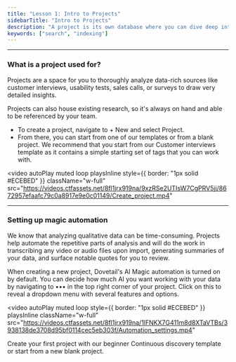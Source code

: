 ```yaml
---
title: "Lesson 1: Intro to Projects"
sidebarTitle: "Intro to Projects"
description: "A project is its own database where you can dive deep into a specific topic or area of interest and transform your data into insights. In this lesson, you will learn how to create a project, what you can use projects for as well as setting up automation for transcribing, summarizing, and analyzing data in your first project."
keywords: ["search", "indexing"]
---
```


---

### What is a project used for?

Projects are a space for you to thoroughly analyze data-rich sources like customer interviews, usability tests, sales calls, or surveys to draw very detailed insights.

Projects can also house existing research, so it's always on hand and able to be referenced by your team.

- To create a project, navigate to + New and select Project.
- From there, you can start from one of our templates or from a blank project. We recommend that you start from our Customer interviews template as it contains a simple starting set of tags that you can work with.


<video
  autoPlay
  muted
  loop
  playsInline
  style={{ border: "1px solid #ECEBED" }}
  className="w-full"
  src="https://videos.ctfassets.net/8fl1jrx919na/9xzRSe2UTIsW7CgPRV5jj/8672957efaafc79c0a8917e9e0c01149/Create_project.mp4"
></video>

---

### Setting up magic automation

We know that analyzing qualitative data can be time-consuming. Projects help automate the repetitive parts of analysis and will do the work in transcribing any video or audio files upon import, generating summaries of your data, and surface notable quotes for you to review.

When creating a new project, Dovetail's AI Magic automation is turned on by default. You can decide how much AI you want working with your data by navigating to ••• in the top right corner of your project. Click on this to reveal a dropdown menu with several features and options.

<video
  autoPlay
  muted
  loop
  style={{ border: "1px solid #ECEBED" }}
  playsInline
  className="w-full"
  src="https://videos.ctfassets.net/8fl1jrx919na/1lFNKX7G411m8d8XTaVTBs/3938138de3708d95bf0114cec5eb303f/Automation_settings.mp4"
></video>

<Card title="🎓 Homework" href="#">
  Create your first project with our beginner Continuous discovery template or
  start from a new blank project.
</Card>
